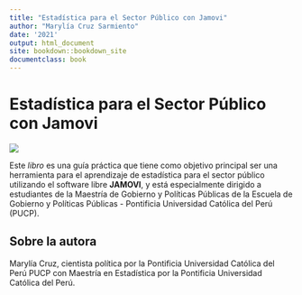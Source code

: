 ```yaml
--- 
title: "Estadística para el Sector Público con Jamovi"
author: "Marylía Cruz Sarmiento"
date: '2021'
output: html_document
site: bookdown::bookdown_site
documentclass: book
---
```


# Estadística para el Sector Público con Jamovi{-}


</div>
<div class="col-sm-6">


![](Portada.png)


Este _libro_ es una guía práctica que  tiene como objetivo principal ser una herramienta para el aprendizaje de estadística para el sector público utilizando el software libre **JAMOVI**, y está especialmente dirigido a estudiantes de la Maestría de Gobierno y Políticas Públicas de la Escuela de Gobierno y Políticas Públicas - Pontificia Universidad Católica del Perú (PUCP).

## Sobre la autora

Marylía Cruz,  cientista política  por la Pontificia Universidad Católica del Perú PUCP con Maestría en Estadística  por la Pontificia Universidad Católica del Perú.
